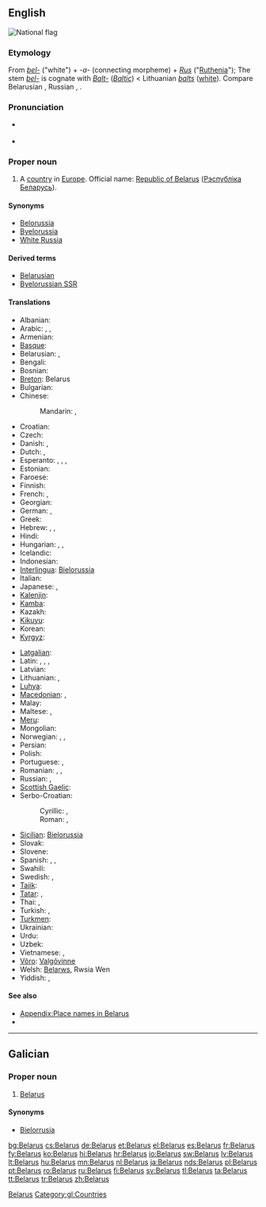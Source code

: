 {{also|Bélarus}}
==English==
[[Image:Flag of Belarus.svg|thumb|National flag]]
{{wikipedia}}

===Etymology===
From {{etyl|sla}} ''[[bel-]]'' ("white") + ''-a-'' (connecting morpheme) + ''[[Rus]]'' ("[[Ruthenia]]"); The stem ''[[bel-]]'' is cognate with ''[[Balt-]]'' (''[[Baltic]]'') < Lithuanian ''[[balts]]'' ([[white]]).  Compare Belarusian {{term|Беларусь|tr=Belarús’|lang=be}}, Russian {{term|Беларусь|tr=Belarús’|lang=ru}}, {{term|Белоруссия|tr=Belorússija|lang=ru}}.

===Pronunciation===
* {{a|UK|US}} {{IPA|/ˈbɛl.ə.ɹus/}}
* {{audio|en-us-Belarus.ogg|Audio (US)}}

===Proper noun===
{{en-proper noun}}

# A [[country]] in [[Europe]]. Official name: [[Republic of Belarus]] ([[Рэспублiка Беларусь]]).

====Synonyms====
* [[Belorussia]]
* [[Byelorussia]] {{qualifier|obsolete}}
* [[White Russia]] {{qualifier|obsolete}}

====Derived terms====
* [[Belarusian]]
* [[Byelorussian SSR]]

====Translations====
{{trans-top|country}}
* Albanian: {{t+|sq|Bjellorusia|f|xs=Albanian}}
* Arabic: {{t-|ar|بيلاروسيا|f|tr=bilaruusya}},  {{t|ar|روسيا البيضاء|f|tr=ruusya al-bayDaa'}},  {{t|ar|البيلاروس|m|tr=al-bilaruus}}
* Armenian: {{t-|hy|Բելառուս|tr=Belaṙus}}
* [[Basque]]: {{t+|eu|Bielorrusia|xs=Basque}}
* Belarusian: {{t+|be|Беларусь|f|tr=Belarús’|xs=Belarusian}}, {{t|be|Biełaruś|f|xs=Belarusian}} {{qualifier|[[Łacinka]]}}
* Bengali: {{t-|bn|বেলারুশ|tr=belaruś}}
* Bosnian: {{t-|bs|Bjelorusija|f}}
* [[Breton]]: Belarus
* Bulgarian: {{t+|bg|Беларус|f|tr=Belarús}}
* Chinese:
*: Mandarin: {{t-|cmn|白俄羅斯|sc=Hani}},  {{t-|cmn|白俄罗斯|tr=Báiéluōsī|sc=Hani}}
* Croatian: {{t+|hr|Bjelorusija}}
* Czech: {{t+|cs|Bělorusko|n}}
* Danish: {{t-|da|Hviderusland}},  {{t-|da|Belarus}}
* Dutch: {{t+|nl|Wit-Rusland}},  {{t|nl|Belaroes}}
* Esperanto: {{t-|eo|Bjelorusio|xs=Esperanto}}, {{t-|eo|Belorusujo|xs=Esperanto}}, {{t-|eo|Belorusio|xs=Esperanto}}, {{t-|eo|Bjelorusujo|xs=Esperanto}}
* Estonian: {{t+|et|Valgevene}}
* Faroese: {{t|fo|Hvítarussland|n}}
* Finnish: {{t+|fi|Valko-Venäjä}}
* French: {{t+|fr|Biélorussie|f}},  {{t+|fr|Bélarus|f}}
* Georgian: {{t-|ka|ბელარუსი|tr=belarusi|sc=Geor|xs=Georgian}}
* German: {{t+|de|Weißrussland|n}},  {{qualifier|official}} {{t+|de|Belarus|f}}
* Greek: {{t+|el|Λευκορωσία|f|tr=Lefkorosía}}
* Hebrew: {{t-|he|בלארוס|f|alt=בֵּלָארוּס|tr=belarús}}, {{t|he|בלרוס‎|f|alt=בֵּלָרוּס‎|tr=belarús}}, {{t|he|רוסיה הלבנה|f|tr=rúsya hal'vaná}}
* Hindi: {{t+|hi|बेलारूस|m|tr=belārūs|xs=Hindi}}
* Hungarian: {{t+|hu|Fehéroroszország}},  {{t|hu|Belarusz}}, {{qualifier|official}} {{t|hu|Belarusz Köztársaság}}
* Icelandic: {{t|is|Hvíta Rússland|n}}
* Indonesian: {{t-|id|Belarus|xs=Indonesian}}
* [[Interlingua]]: [[Bielorussia]]
* Italian: {{t+|it|Bielorussia|f}}
* Japanese: {{t+|ja|ベラルーシ|tr=Berarūshi}},  {{t|ja|ベロルシア|tr=Berorushia}}
* [[Kalenjin]]: {{tø|kln|Belarus}}
* [[Kamba]]: {{tø|kam|Belarusi}}
* Kazakh: {{t-|kk|Беларус|tr=Belarús|sc=Cyrl|xs=Kazakh}}
* [[Kikuyu]]: {{tø|ki|Belarus}}
* Korean: {{t+|ko|벨라루스|tr=Bellaruseu|sc=Hang}}
* [[Kyrgyz]]: {{t-|ky|Беларусь|tr=Belarús’|sc=Cyrl|xs=Kyrgyz}}
{{trans-mid}}
* [[Latgalian]]: {{tø|ltg|Boltkrīveja|f}}
* Latin: {{t|la|Ruthenia Alba|f}}, {{t-|la|Belorussia|f}}, {{t|la|Russia Alba|f}}, {{t|la|Albarussia|f}}
* Latvian: {{t+|lv|Baltkrievija|f|xs=Latvian}}
* Lithuanian: {{t+|lt|Baltarusija|xs=Lithuanian}}, {{t+|lt|Gudija|xs=Lithuanian}}
* [[Luhya]]: {{tø|luy|Belarusi}}
* [[Macedonian]]: {{t+|mk|Белорусија|f|tr=Belorúsija}},  {{t-|mk|Беларусь|f|tr=Belarús’}}
* Malay: {{t-|ms|Belarus|xs=Malay}}
* Maltese: {{t-|mt|Belarus|xs=Maltese}}, {{t|mt|Belarussja|xs=Maltese}}
* [[Meru]]: {{tø|mer|Belarus}}
* Mongolian: {{t-|mn|Беларусь|tr=Belarús’|sc=Cyrl|xs=Mongolian}}
* Norwegian: {{t+|no|Hviterussland}} {{qualifier|Bokmål}}, {{t+|no|Kviterussland}} {{qualifier|Nynorsk}}, {{t-|no|Belarus}}
* Persian: {{t|fa|بلاروس|tr=Belârus|xs=Persian}}
* Polish: {{t+|pl|Białoruś|f}}
* Portuguese: {{t+|pt|Bielorrússia|f}}, {{t+|pt|Belarus}}
* Romanian: {{t+|ro|Belarus|f}}, {{t|ro|Rutenia Albă|f}}, {{t|ro|Bielorusia|f}}
* Russian: {{t+|ru|Беларусь|f|tr=Belarús’}},  {{t+|ru|Белоруссия|f|tr=Belorússija}}
* [[Scottish Gaelic]]: {{t-|gd|Bealaruis|f|xs=Scottish Gaelic}}
* Serbo-Croatian:
*: Cyrillic: {{t|sh|Белорусија|f|sc=Cyrl|xs=Serbo-Croatian}}, {{t|sh|Бјелорусија|f|sc=Cyrl|xs=Serbo-Croatian}}
*: Roman: {{t|sh|Belorusija|f|xs=Serbo-Croatian}}, {{t|sh|Bjelorusija|f|xs=Serbo-Croatian}}
* [[Sicilian]]: [[Bielorussia]] {{f}}
* Slovak: {{t|sk|Bielorusko|n}}
* Slovene: {{t+|sl|Belorusija|f}}
* Spanish: {{t+|es|Bielorrusia|f}},  {{t|es|Belarús|m}},  {{t|es|Rusia Blanca|f}}
* Swahili: {{t+|sw|Belarusi|xs=Swahili}}
* Swedish: {{t+|sv|Vitryssland}},  {{t+|sv|Belarus}}
* [[Tajik]]: {{t-|tg|Беларус|tr=Belarús|sc=Cyrl|xs=Tajik}}
* [[Tatar]]: {{t-|tt|Беларус|tr=Belarus|sc=Cyrl|xs=Tatar}}, {{t|tt|Беларусия|tr=Belarusia|sc=Cyrl|xs=Tatar}}
* Thai: {{t|th|เบลารุส|tr=belārus̄}},  {{t|th|ประเทศเบลารุส|tr=bpràtêt belārus̄}}
* Turkish: {{t+|tr|Beyaz Rusya}},  {{t+|tr|Belarus}}
* [[Turkmen]]: {{t-|tk|Belarus|xs=Turkmen}}
* Ukrainian: {{t+|uk|Білорусь|f|tr=Bilorús’|xs=Ukrainian}}
* Urdu: {{t-|ur|بیلارس|m|tr=belārūs|xs=Urdu}}
* Uzbek: {{t-|uz|Belarus|xs=Uzbek}}
* Vietnamese: {{t|vi|Bê-la-rút|xs=Vietnamese}}, {{t-|vi|Belarus|xs=Vietnamese}}
* [[Võro]]: [[Valgõvinne]]
* Welsh: [[Belarws]], Rwsia Wen
* Yiddish: {{t|yi|ווײַסרוסלאַנד|n|tr=Vaysrusland|sc=Hebr|xs=Yiddish}}, {{t|yi|בעלאָרוסיע|n|tr=Belorusye|sc=Hebr}}
{{trans-bottom}}

====See also====
* [[Appendix:Place names in Belarus]]
* {{list|en|countries of Europe}}

[[Category:en:Belarus| Belarus]]

----

==Galician==

===Proper noun===
{{gl-proper noun|f}}

# [[#English|Belarus]]

====Synonyms====
* [[Bielorrusia]]

[[Category:gl:Countries]]

[[bg:Belarus]]
[[cs:Belarus]]
[[de:Belarus]]
[[et:Belarus]]
[[el:Belarus]]
[[es:Belarus]]
[[fr:Belarus]]
[[fy:Belarus]]
[[ko:Belarus]]
[[hi:Belarus]]
[[hr:Belarus]]
[[io:Belarus]]
[[sw:Belarus]]
[[lv:Belarus]]
[[lt:Belarus]]
[[hu:Belarus]]
[[mn:Belarus]]
[[nl:Belarus]]
[[ja:Belarus]]
[[nds:Belarus]]
[[pl:Belarus]]
[[pt:Belarus]]
[[ro:Belarus]]
[[ru:Belarus]]
[[fi:Belarus]]
[[sv:Belarus]]
[[tl:Belarus]]
[[ta:Belarus]]
[[tt:Belarus]]
[[tr:Belarus]]
[[zh:Belarus]]